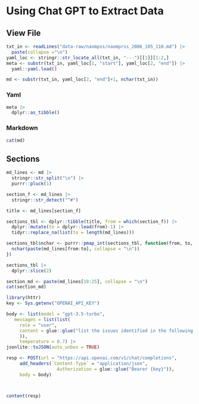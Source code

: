 # Using Chat GPT to Extract Data


## View File

```r
txt_in <- readLines("data-raw/naompss/naomprss_2006_105_110.md") |>
  paste(collapse ="\n") 
yaml_loc <- stringr::str_locate_all(txt_in, "---")[[1]][1:2,]
meta <- substr(txt_in, yaml_loc[1, "start"], yaml_loc[2, "end"]) |>
  yaml::yaml.load()

md <- substr(txt_in, yaml_loc[2, "end"]+1, nchar(txt_in)) 
```

### Yaml

```r
meta |>
  dplyr::as_tibble()
```

### Markdown

```r
cat(md)
```

## Sections

```r
md_lines <- md |>
  stringr::str_split("\n") |>
  purrr::pluck(1)

section_f <- md_lines |>
  stringr::str_detect("^#")

title <- md_lines[section_f]

sections_tbl <- dplyr::tibble(title, from = which(section_f)) |>
  dplyr::mutate(to = dplyr::lead(from)-1) |>
  tidyr::replace_na(list(to = length(md_lines)))

sections_tbl$nchar <- purrr::pmap_int(sections_tbl, function(from, to, ...){
  nchar(paste(md_lines[from:to], collapse = "\n"))
})

sections_tbl |>
  dplyr::slice(2) 

```

```r
section_md <- paste(md_lines[18:25], collapse = "\n")
cat(section_md)
```

```r

library(httr)
key <- Sys.getenv("OPENAI_API_KEY")

body <- list(model = "gpt-3.5-turbo",
   messages = list(list(
     role = "user",
     content = glue::glue("list the issues identified in the following text: {section_md}")
     )),
     temperature = 0.7) |>
jsonlite::toJSON(auto_unbox = TRUE)

resp <- POST(url = "https://api.openai.com/v1/chat/completions",
     add_headers(`Content-Type` = "application/json",
                   Authorization = glue::glue("Bearer {key}")),
     body = body)



content(resp)
```
